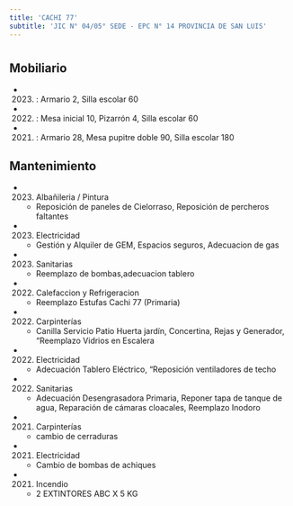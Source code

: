 ```yaml
---
title: 'CACHI 77'
subtitle: 'JIC N° 04/05° SEDE - EPC N° 14 PROVINCIA DE SAN LUIS'
---
```


#


## Mobiliario

*  (2023) : Armario 2, Silla escolar 60 

*  (2022) : Mesa inicial 10, Pizarrón 4, Silla escolar 60 

*  (2021) : Armario 28, Mesa pupitre doble 90, Silla escolar 180 





## Mantenimiento

*  (2023) Albañileria / Pintura 
    + Reposición de paneles de Cielorraso, Reposición de percheros faltantes

*  (2023) Electricidad 
    + Gestión y Alquiler de GEM, Espacios seguros, Adecuacion de gas

*  (2023) Sanitarias 
    + Reemplazo de bombas,adecuacion tablero

*  (2022) Calefaccion y Refrigeracion 
    + Reemplazo Estufas Cachi 77 (Primaria)

*  (2022) Carpinterías 
    + Canilla Servicio Patio Huerta jardín, Concertina, Rejas y Generador, "Reemplazo Vidrios en Escalera

*  (2022) Electricidad 
    + Adecuación Tablero Eléctrico, "Reposición ventiladores de techo

*  (2022) Sanitarias 
    + Adecuación Desengrasadora Primaria, Reponer tapa de tanque de agua, Reparación de cámaras cloacales, Reemplazo Inodoro

*  (2021) Carpinterías 
    + cambio de cerraduras

*  (2021) Electricidad 
    + Cambio de bombas de achiques

*  (2021) Incendio 
    + 2 EXTINTORES ABC X 5 KG



